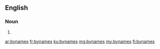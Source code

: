 ==English==

===Noun===
{{head|en|plural}}

# {{plural of|byname|lang=en}}

[[ar:bynames]]
[[fr:bynames]]
[[ku:bynames]]
[[mg:bynames]]
[[my:bynames]]
[[fi:bynames]]